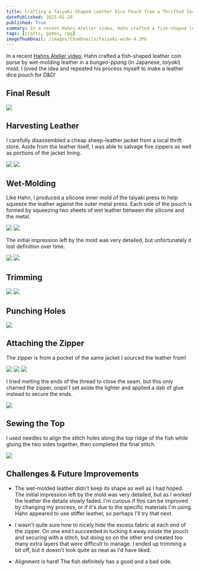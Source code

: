 ```yaml
---
title: Crafting a Taiyaki-Shaped Leather Dice Pouch from a Thrifted Jacket
datePublished: 2025-01-29
published: True
summary: In a recent Hahns Atelier video, Hahn crafted a fish-shaped leather coin purse by wet-molding leather in a taiyaki mold.  I loved the idea and repeated his process myself to create a dice pouch for D&D!
tags: [crafts, games, rpg]
imageThumbnail: /images/thumbnails/taiyaki-wide-4.JPG
---
```


In a recent [Hahns Atelier video](https://www.youtube.com/watch?v=nthH5IqAFk0), Hahn crafted a fish-shaped leather coin purse by wet-molding leather in a *bungeo-ppang* (in Japanese, *taiyaki*) mold.  I loved the idea and repeated his process myself to make a leather dice pouch for D&D!

## Final Result

![](./images/taiyaki-3.JPG)

## Harvesting Leather

I carefully disassembled a cheap sheep-leather jacket from a local thrift store.  Aside from the leather itself, I was able to salvage five zippers as well as portions of the jacket lining.

![](./images/leather-jacket-before.jpg)
![](./images/leather-jacket-after.jpg)

## Wet-Molding

Like Hahn, I produced a silicone inner mold of the taiyaki press to help squeeze the leather against the outer metal press.  Each side of the pouch is formed by squeezing two sheets of wet leather between the silicone and the metal.

![](./images/taiyaki-clamp-before.jpg)
![](./images/taiyaki-clamp.jpg)

The initial impression left by the mold was very detailed, but unfortunately it lost definition over time.

![](./images/taiyaki-clamp-after.jpg)
![](./images/taiyaki-clamp-result.jpg)

## Trimming

![](./images/taiyaki-silver-outline.jpg)
![](./images/taiyaki-cut-frontback.jpg)

## Punching Holes

![](./images/taiyaki-holepunch.jpg)

## Attaching the Zipper

The zipper is from a pocket of the same jacket I sourced the leather from!

![](./images/taiyaki-zipper-glue-back.jpg)
![](./images/taiyaki-sewing.jpg)
![](./images/taiyaki-zipper-bothsides.jpg)

I tried melting the ends of the thread to close the seam, but this only charred the zipper, oops!  I set aside the lighter and applied a dab of glue instead to secure the ends.

![](./images/taiyaki-burnt-zipper.jpg)

## Sewing the Top

I used needles to align the stitch holes along the top ridge of the fish while gluing the two sides together, then completed the final stitch.

![](./images/taiyaki-glue-needles-align.jpg)

## Challenges & Future Improvements

* The wet-molded leather didn't keep its shape as well as I had hoped.  The initial impression left by the mold was very detailed, but as I worked the leather the details slowly faded.  I'm curious if this can be improved by changing my process, or if it's due to the specific materials I'm using.  Hahn appeared to use stiffer leather, so perhaps I'll try that next.

* I wasn't quite sure how to nicely hide the excess fabric at each end of the zipper.  On one end I succeeded in tucking it away inside the pouch and securing with a stitch, but doing so on the other end created too many extra layers that were difficult to manage.  I ended up trimming a bit off, but it doesn't look quite as neat as I'd have liked.

* Alignment is hard!  The fish definitely has a good and a bad side.